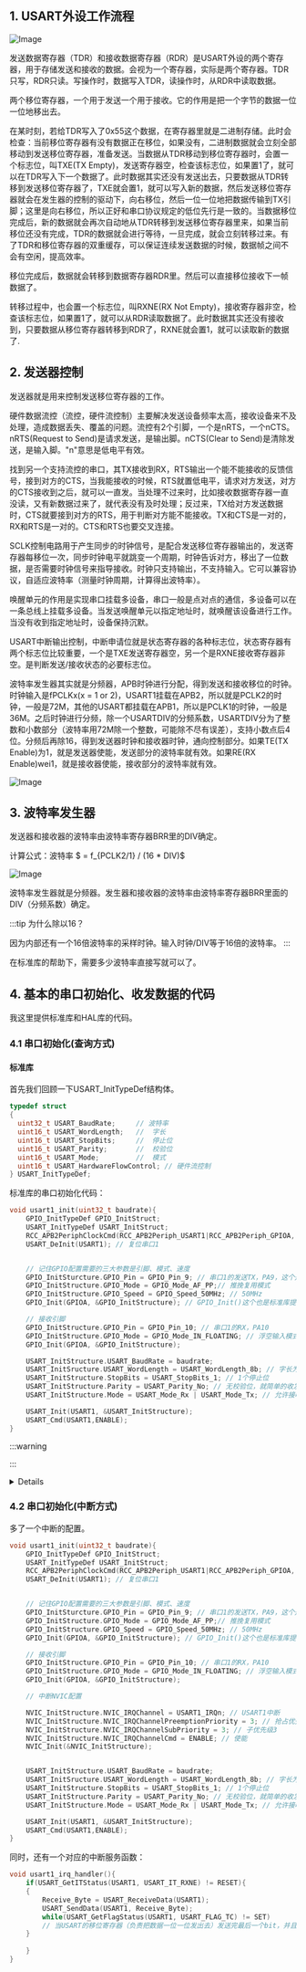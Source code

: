 

<WordCount>

## 1. USART外设工作流程

![Image](https://github.com/user-attachments/assets/023756ae-cdf8-4f25-b225-92c752370e96)

发送数据寄存器（TDR）和接收数据寄存器（RDR）是USART外设的两个寄存器，用于存储发送和接收的数据。会视为一个寄存器，实际是两个寄存器。TDR只写，RDR只读。写操作时，数据写入TDR，读操作时，从RDR中读取数据。

两个移位寄存器，一个用于发送一个用于接收。它的作用是把一个字节的数据一位一位地移出去。

在某时刻，若给TDR写入了0x55这个数据，在寄存器里就是二进制存储。此时会检查：当前移位寄存器有没有数据正在移位，如果没有，二进制数据就会立刻全部移动到发送移位寄存器，准备发送。当数据从TDR移动到移位寄存器时，会置一个标志位，叫TXE(TX Empty)，发送寄存器空，检查该标志位，如果置1了，就可以在TDR写入下一个数据了。此时数据其实还没有发送出去，只要数据从TDR转移到发送移位寄存器了，TXE就会置1，就可以写入新的数据，然后发送移位寄存器就会在发生器的控制的驱动下，向右移位，然后一位一位地把数据传输到TX引脚；这里是向右移位，所以正好和串口协议规定的低位先行是一致的。当数据移位完成后，新的数据就会再次自动地从TDR转移到发送移位寄存器里来，如果当前移位还没有完成，TDR的数据就会进行等待，一旦完成，就会立刻转移过来。有了TDR和移位寄存器的双重缓存，可以保证连续发送数据的时候，数据帧之间不会有空闲，提高效率。

移位完成后，数据就会转移到数据寄存器RDR里。然后可以直接移位接收下一帧数据了。

转移过程中，也会置一个标志位，叫RXNE(RX Not Empty)，接收寄存器非空，检查该标志位，如果置1了，就可以从RDR读取数据了。此时数据其实还没有接收到，只要数据从移位寄存器转移到RDR了，RXNE就会置1，就可以读取新的数据了.


## 2. 发送器控制

发送器就是用来控制发送移位寄存器的工作。

硬件数据流控（流控，硬件流控制）主要解决发送设备频率太高，接收设备来不及处理，造成数据丢失、覆盖的问题。流控有2个引脚，一个是nRTS，一个nCTS。nRTS(Request to Send)是请求发送，是输出脚。nCTS(Clear to Send)是清除发送，是输入脚。"n"意思是低电平有效。

找到另一个支持流控的串口，其TX接收到RX，RTS输出一个能不能接收的反馈信号，接到对方的CTS，当我能接收的时候，RTS就置低电平，请求对方发送，对方的CTS接收到之后，就可以一直发。当处理不过来时，比如接收数据寄存器一直没读，又有新数据过来了，就代表没有及时处理；反过来，TX给对方发送数据时，CTS就要接到对方的RTS，用于判断对方能不能接收。TX和CTS是一对的，RX和RTS是一对的。CTS和RTS也要交叉连接。

SCLK控制电路用于产生同步的时钟信号，是配合发送移位寄存器输出的，发送寄存器每移位一次，同步时钟电平就跳变一个周期，时钟告诉对方，移出了一位数据，是否需要时钟信号来指导接收。时钟只支持输出，不支持输入。它可以兼容协议，自适应波特率（测量时钟周期，计算得出波特率）。

唤醒单元的作用是实现串口挂载多设备，串口一般是点对点的通信，多设备可以在一条总线上挂载多设备。当发送唤醒单元以指定地址时，就唤醒该设备进行工作。当没有收到指定地址时，设备保持沉默。

USART中断输出控制，中断申请位就是状态寄存器的各种标志位，状态寄存器有两个标志位比较重要，一个是TXE发送寄存器空，另一个是RXNE接收寄存器非空。是判断发送/接收状态的必要标志位。

波特率发生器其实就是分频器，APB时钟进行分配，得到发送和接收移位的时钟。时钟输入是fPCLKx(x = 1 or 2)，USART1挂载在APB2，所以就是PCLK2的时钟，一般是72M，其他的USART都挂载在APB1，所以是PCLK1的时钟，一般是36M。之后时钟进行分频，除一个USARTDIV的分频系数，USARTDIV分为了整数和小数部分（波特率用72M除一个整数，可能除不尽有误差），支持小数点后4位。分频后再除16，得到发送器时钟和接收器时钟，通向控制部分。如果TE(TX Enable)为1，就是发送器使能，发送部分的波特率就有效。如果RE(RX Enable)wei1，就是接收器使能，接收部分的波特率就有效。

![Image](https://github.com/user-attachments/assets/ca2120e8-36bd-4603-9359-e9d6f29a33ce)


## 3. 波特率发生器

发送器和接收器的波特率由波特率寄存器BRR里的DIV确定。

计算公式：波特率 $ = f_{PCLK2/1} / (16 * DIV)$

![Image](https://github.com/user-attachments/assets/9796ab2a-b089-4524-b6db-e85463a74946)

波特率发生器就是分频器。发生器和接收器的波特率由波特率寄存器BRR里面的DIV（分频系数）确定。

:::tip
为什么除以16？

因为内部还有一个16倍波特率的采样时钟。输入时钟/DIV等于16倍的波特率。
:::

在标准库的帮助下，需要多少波特率直接写就可以了。

## 4. 基本的串口初始化、收发数据的代码

我这里提供标准库和HAL库的代码。

### 4.1 串口初始化(查询方式)

#### 标准库

首先我们回顾一下USART_InitTypeDef结构体。

```c
typedef struct
{
  uint32_t USART_BaudRate;     // 波特率       
  uint16_t USART_WordLength;   //  字长
  uint16_t USART_StopBits;     //  停止位       
  uint16_t USART_Parity;       //  校验位       
  uint16_t USART_Mode;         //  模式       
  uint16_t USART_HardwareFlowControl; // 硬件流控制
} USART_InitTypeDef;
```

标准库的串口初始化代码：

```c
void usart1_init(uint32_t baudrate){
    GPIO_InitTypeDef GPIO_InitStruct;
    USART_InitTypeDef USART_InitStruct;
    RCC_APB2PeriphClockCmd(RCC_APB2Periph_USART1|RCC_APB2Periph_GPIOA, ENABLE);// 使能USART1, GPIOA的时钟
    USART_DeInit(USART1); // 复位串口1


    // 记住GPIO配置需要的三大参数是引脚、模式、速度
    GPIO_InitSturcture.GPIO_Pin = GPIO_Pin_9; // 串口1的发送TX，PA9，这个是原厂规定的哦！
    GPIO_InitStructure.GPIO_Mode = GPIO_Mode_AF_PP;// 推挽复用模式
    GPIO_InitStructure.GPIO_Speed = GPIO_Speed_50MHz; // 50MHz
    GPIO_Init(GPIOA, &GPIO_InitStructure); // GPIO_Init()这个也是标准库提供的函数

    // 接收引脚
    GPIO_InitStructure.GPIO_Pin = GPIO_Pin_10; // 串口1的RX，PA10
    GPIO_InitStructure.GPIO_Mode = GPIO_Mode_IN_FLOATING; // 浮空输入模式
    GPIO_Init(GPIOA, &GPIO_InitStructure); 

    USART_InitStructure.USART_BaudRate = baudrate;
    USART_InitSructure.USART_WordLength = USART_WordLength_8b; // 字长为8位数据格式
    USART_InitStructure.StopBits = USART_StopBits_1; // 1个停止位
    USART_InitStructure.Parity = USART_Parity_No; // 无校验位，就简单的收发环境，没有别的通信干扰不需要校验
    USART_InitStructure.Mode = USART_Mode_Rx | USART_Mode_Tx; // 允许接收和发送

    USART_Init(USART1, &USART_InitStructure);
    USART_Cmd(USART1,ENABLE);
}
```




:::warning

:::

<details>

</details>

### 4.2 串口初始化(中断方式)

多了一个中断的配置。

```c
void usart1_init(uint32_t baudrate){
    GPIO_InitTypeDef GPIO_InitStruct;
    USART_InitTypeDef USART_InitStruct;
    RCC_APB2PeriphClockCmd(RCC_APB2Periph_USART1|RCC_APB2Periph_GPIOA, ENABLE);// 使能USART1, GPIOA的时钟
    USART_DeInit(USART1); // 复位串口1


    // 记住GPIO配置需要的三大参数是引脚、模式、速度
    GPIO_InitSturcture.GPIO_Pin = GPIO_Pin_9; // 串口1的发送TX，PA9，这个是原厂规定的哦！
    GPIO_InitStructure.GPIO_Mode = GPIO_Mode_AF_PP;// 推挽复用模式
    GPIO_InitStructure.GPIO_Speed = GPIO_Speed_50MHz; // 50MHz
    GPIO_Init(GPIOA, &GPIO_InitStructure); // GPIO_Init()这个也是标准库提供的函数

    // 接收引脚
    GPIO_InitStructure.GPIO_Pin = GPIO_Pin_10; // 串口1的RX，PA10
    GPIO_InitStructure.GPIO_Mode = GPIO_Mode_IN_FLOATING; // 浮空输入模式
    GPIO_Init(GPIOA, &GPIO_InitStructure); 

    // 中断NVIC配置

    NVIC_InitStructure.NVIC_IRQChannel = USART1_IRQn; // USART1中断
    NVIC_InitStructure.NVIC_IRQChannelPreemptionPriority = 3; // 抢占优先级3 数值越小，优先级越高
    NVIC_InitStructure.NVIC_IRQChannelSubPriority = 3; // 子优先级3
    NVIC_InitStructure.NVIC_IRQChannelCmd = ENABLE; // 使能
    NVIC_Init(&NVIC_InitStructure);


    USART_InitStructure.USART_BaudRate = baudrate;
    USART_InitSructure.USART_WordLength = USART_WordLength_8b; // 字长为8位数据格式
    USART_InitStructure.StopBits = USART_StopBits_1; // 1个停止位
    USART_InitStructure.Parity = USART_Parity_No; // 无校验位，就简单的收发环境，没有别的通信干扰不需要校验
    USART_InitStructure.Mode = USART_Mode_Rx | USART_Mode_Tx; // 允许接收和发送

    USART_Init(USART1, &USART_InitStructure);
    USART_Cmd(USART1,ENABLE);
}
```

同时，还有一个对应的中断服务函数：

```C
void usart1_irq_handler(){
    if(USART_GetITStatus(USART1, USART_IT_RXNE) != RESET){ 
    {
        Receive_Byte = USART_ReceiveData(USART1);
        USART_SendData(USART1, Receive_Byte);
        while(USART_GetFlagStatus(USART1, USART_FLAG_TC) != SET)
        // 当USART的移位寄存器（负责把数据一位一位发出去）发送完最后一个bit，并且数据寄存器（TDR）里也没有新数据要发送时，TC标志会被硬件自动置 1。
    }
    
    }
}
```


</WordCount>

